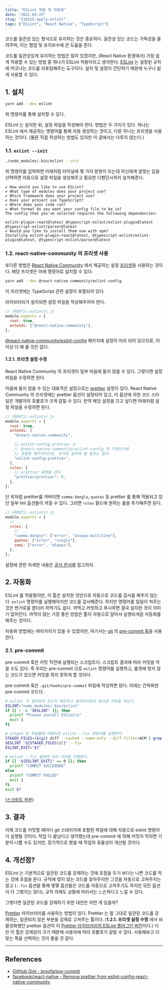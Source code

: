 ```yaml
---
title: "ESLint 적용 및 자동화"
date: "2021-03-25"
slug: "210325-apply-eslint"
tags: ["ESLint", "React Native", "TypeScript"]
---
```


[eslint]: https://eslint.org/
[react-native-community]: https://github.com/react-native-community
[react-native-community-eslint-config]: https://www.npmjs.com/package/@react-native-community/eslint-config
[eslint-plugin-prettier]: https://www.npmjs.com/package/eslint-plugin-prettier
[eslint-docs]: https://eslint.org/docs/user-guide/configuring/
[git]: https://git-scm.com/
[git-hooks]: https://git-scm.com/book/en/v2/Customizing-Git-Git-Hooks
[pre-commit-gist]: https://gist.github.com/ricale/a386ae04faff3ba26f3f44c0bbcfcbe3
[pre-commit-gist-origin]: https://gist.github.com/broofa/730fab6ceb1686f4a1fa9977b791b1b5
[prettier]: https://prettier.io/

코드를 일관성 있는 형식으로 유지하는 것은 중요하다. 일관성 있는 코드는 가독성을 올려주며, 이는 협업 및 유지보수에 큰 도움을 준다.

코드를 일관성있게 유지하는 방법은 많이 있겠지만, (React Native 환경에서) 가장 쉽게 적용할 수 있는 방법 중 하나가 ESLint 적용이라고 생각한다. [ESLint][eslint] 는 설정된 규칙에 어긋나는 코드를 리포팅해주는 도구이다. 설치 및 설정이 간단하기 때문에 누구나 쉽게 사용할 수 있다.

## 1. 설치

```bash
yarn add --dev eslint
```

위 명령어를 통해 설치할 수 있다.

ESLint 는 설치한 뒤, 설정 파일을 작성해야 한다. 방법은 두 가지가 있다. 하나는 ESLint 에서 제공하는 명령어를 통해 자동 생성하는 것이고, 다른 하나는 프리셋을 사용하는 것이다. (물론 직접 작성하는 방법도 있지만 이 글에서는 다루지 않는다.)

### 1.1. `eslint --init`

```bash
./node_modules/.bin/eslint --init
```

위 명령어를 입력하면 아래처럼 터미널에 몇 가지 문항이 뜨는데 자신에게 알맞는 답을 선택하면 자동으로 설정 파일을 생성해주고 필요한 디펜던시까지 설치해준다.

```
✔ How would you like to use ESLint?
✔ What type of modules does your project use?
✔ Which framework does your project use?
✔ Does your project use TypeScript?
✔ Where does your code run?
✔ What format do you want your config file to be in?
The config that you've selected requires the following dependencies:

eslint-plugin-react@latest @typescript-eslint/eslint-plugin@latest @typescript-eslint/parser@latest
✔ Would you like to install them now with npm?
Installing eslint-plugin-react@latest, @typescript-eslint/eslint-plugin@latest, @typescript-eslint/parser@latest
```

### 1.2. react-native-community 의 프리셋 사용

또다른 방법은 [React Native Community][react-native-community] 에서 제공하는 설정 [프리셋][react-native-community-eslint-config]을 사용하는 것이다. 해당 프리셋은 아래 명령어로 설치할 수 있다.

```bash
yarn add --dev @react-native-community/eslint-config
```

이 프리셋에는 TypeScript 관련 설정이 포함되어 있다.

라이브러리가 설치되면 설정 파일을 작성해주어야 한다.

```js
// {ROOT}/.eslintrc.js
module.exports = {
  root: true,
  extends: ["@react-native-community"],
};
```

[@react-native-community/eslint-config][react-native-community-eslint-config] 패키지에 설정이 미리 되어 있으므로, 이 이상 더 해 줄 것은 없다.

#### 1.2.1. 프리셋 설정 수정

React Native Community 의 프리셋이 일부 마음에 들지 않을 수 있다. 그렇다면 설정 파일을 수정하면 된다.

마음에 들지 않을 수 있는 대표적은 설정으로는 [prettier][eslint-plugin-prettier] 설정이 있다. React Native Community 의 프리셋에는 prettier 옵션이 설정되어 있고, 이 옵션에 의한 코드 스타일은 개발자의 호불호가 크게 갈릴 수 있다. 만약 해당 설정을 끄고 싶다면 아래처럼 설정 파일을 수정하면 된다.

```js
// {ROOT}/.eslintrc.js
module.exports = {
  root: true,
  extends: [
    "@react-native-community",

    // eslint-config-prettier 는
    // @react-native-community/eslint-config 의 디펜던시에
    // 포함된 패키지이므로, 추가로 설치해 줄 필요는 없다.
    "eslint-config-prettier",
  ],
  rules: {
    // prettier 설정을 끈다.
    "prettier/prettier": 0,
  },
};
```

단 위처럼 prettier를 꺼버리면 `comma-dangle`, `quotes` 등 prettier 를 통해 적용되고 있던 일부 lint 옵션들이 꺼질 수 있다. 그러면 `rules` 필드에 원하는 룰을 추가해주면 된다.

```js
// {ROOT}/.eslintrc.js
module.exports = {
  // ...
  rules: {
    // ...
    "comma-dangle": ["error", "always-multiline"],
    quotes: ["error", "single"],
    semi: ["error", "always"],
  },
};
```

설정에 관한 자세한 내용은 [공식 문서][eslint-docs]를 참고하자.

## 2. 자동화

ESLint 를 적용했지만, 이 툴은 설치한 것만으로 자동으로 코드를 검사를 해주지 않는다. `eslint` 명령어를 실행해야지만 코드를 검사해준다. 하지만 명령어를 일일이 쳐주는 것은 번거로울 뿐더러 까먹기도 쉽다. 까먹고 커밋하고 푸시하면 결국 설치한 것이 의미가 없어진다. 까먹지 않는 가장 좋은 방법은 툴이 자동으로 알아서 실행되게끔 자동화를 해주는 것이다.

자동화 방법에는 여러가지가 있을 수 있겠지만, 여기서는 [git][git] 의 [pre-commit 훅][git-hooks]을 사용한다.

### 2.1. pre-commit

pre-commit 훅은 커밋 직전에 실행되는 스크립트다. 스크립트 결과에 따라 커밋을 막을 수도 있다. 즉 우리는 pre-commit 으로 `eslint` 명령어를 실행하고, 룰셋에 맞지 않는 코드가 있으면 커밋을 하지 못하게 할 것이다.

pre-commit 훅은 `.git/hooks/pre-commit` 파일에 작성하면 된다. 아래는 간략화한 pre-commit 코드다.

```bash
# eslint 가 설치되어 있는지 확인하고 설치되어있지 않다면 커밋을 막는다.
ESLINT="node_modules/.bin/eslint"
if [[ ! -x "$ESLINT" ]]; then
  printf "Please install ESlint\n"
  exit 1
fi

# staged 된 파일들에 대해서만 eslint --fix 명령어를 실행한다.
STAGED_FILES=($(git diff --cached --name-only --diff-filter=ACM | grep ".[jt]sx\{0,1\}$"))
$ESLINT "${STAGED_FILES[@]}" --fix
ESLINT_EXIT="$?"

# eslint --fix 결과에 따라 커밋을 진행한다.
if [[ "${ESLINT_EXIT}" == 0 ]]; then
  printf "COMMIT SUCCEEDED"
else
  printf "COMMIT FAILED"
  exit 1
fi
exit $?
```

([스크립트 원문][pre-commit-gist])

## 3. 결과

이제 코드를 커밋할 때마다 git 스테이지에 포함된 파일에 대해 자동으로 eslint 명령어가 실행될 것이다. 작업 다 끝났다고 생각했는데 pre-commit 에 의해 커밋이 막히면 기분이 나쁠 수도 있지만, 장기적으로 봤을 때 작업의 효율성이 개선될 것이다.

## 4. 개선점?

ESLint 는 기본적으로 일관된 코드를 강제하는 것에 초점을 두기 보다는 나쁜 코드를 막는 것에 초점을 둔다. 규칙에 맞지 않는 코드를 찾아주지만 그것을 자동으로 고쳐주지는 않고 (`--fix` 옵션을 통해 몇몇 옵션들은 코드를 자동으로 고쳐주기도 하지만 모든 옵션이 다 그렇지는 않다), 규칙 자체도 상황에 따라서는 느슨하다고 느낄 수 있다.

그렇다면 일관된 코드를 강제하기 위한 대안은 어떤 게 있을까?

[Prettier][prettier] 라이브러리를 사용하는 방법이 있다. Prettier 는 말 그대로 일관된 코드를 강제하는, 일관되지 않은 부분을 강제로 고쳐주는 툴이다. (**1.2.1. 프리셋 설정 수정** 에서 비활성화했던 prettier 옵션이 이 [Prettier 라이브러리의 ESLint 플러그인 버전][eslint-plugin-prettier]이다.) 다만 이 툴은 강제성이 크기 때문에 사용자에 따라 호불호가 갈릴 수 있다. 사용해보고 더 맞는 쪽을 선택하는 것이 좋을 것 같다.

---

## References

- [GitHub Gist - broofa/pre-commit][pre-commit-gist-origin]
- [facebook/react-native - Remove prettier from eslint-config-react-native-community](https://github.com/facebook/react-native/issues/26903)
